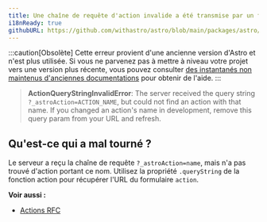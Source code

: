 ```yaml
---
title: Une chaîne de requête d'action invalide a été transmise par un formulaire.
i18nReady: true
githubURL: https://github.com/withastro/astro/blob/main/packages/astro/src/core/errors/errors-data.ts
---
```


:::caution[Obsolète]
Cette erreur provient d'une ancienne version d'Astro et n'est plus utilisée. Si vous ne parvenez pas à mettre à niveau votre projet vers une version plus récente, vous pouvez consulter [des instantanés non maintenus d'anciennes documentations](/fr/upgrade-astro/#anciennes-documentations-non-maintenues) pour obtenir de l'aide.
:::

> **ActionQueryStringInvalidError**: The server received the query string `?_astroAction=ACTION_NAME`, but could not find an action with that name. If you changed an action's name in development, remove this query param from your URL and refresh.

## Qu'est-ce qui a mal tourné ?
Le serveur a reçu la chaîne de requête `?_astroAction=name`, mais n'a pas trouvé d'action portant ce nom. Utilisez la propriété `.queryString` de la fonction action pour récupérer l'URL du formulaire `action`.

**Voir aussi :**
-  [Actions RFC](https://github.com/withastro/roadmap/blob/actions/proposals/0046-actions.md)
